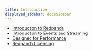 ```yaml
---
title: Introduction
displayed_sidebar: docsSidebar
---
```


<head>
    <meta name="title" content="Introduction | Redpanda Docs"/>
    <meta name="description" content="Introduction index page."/>
</head>

- [Introduction to Redpanda](./architecture)
- [Introduction to Events and Streaming](./intro-to-events)
- [Designed for Performance](./autotune)
- [Redpanda Licensing](./licenses)